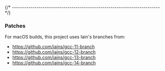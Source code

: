 
{/* ------------------------------------------------------------------------ */}

### Patches

For macOS builds, this project uses Iain's branches from:

- https://github.com/iains/gcc-11-branch
- https://github.com/iains/gcc-12-branch
- https://github.com/iains/gcc-13-branch
- https://github.com/iains/gcc-14-branch
